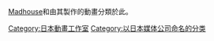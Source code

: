 [[Madhouse|Madhouse]]和由其製作的動畫分類於此。 

[[Category:日本動畫工作室|Category:日本動畫工作室]]
[[Category:以日本媒体公司命名的分类|Category:以日本媒体公司命名的分类]]